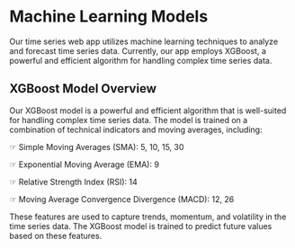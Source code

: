 # Machine Learning Models

Our time series web app utilizes machine learning techniques to analyze and forecast time series data. Currently, our app employs XGBoost, a powerful and efficient algorithm for handling complex time series data. 

## XGBoost Model Overview

Our XGBoost model is a powerful and efficient algorithm that is well-suited for handling complex time series data. The model is trained on a combination of technical indicators and moving averages, including:

☞ Simple Moving Averages (SMA): 5, 10, 15, 30

☞ Exponential Moving Average (EMA): 9

☞ Relative Strength Index (RSI): 14

☞ Moving Average Convergence Divergence (MACD): 12, 26

These features are used to capture trends, momentum, and volatility in the time series data. The XGBoost model is trained to predict future values based on these features.



